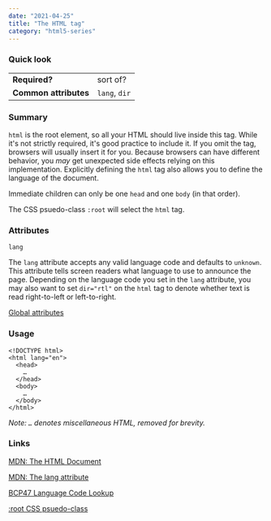 ```yaml
---
date: "2021-04-25"
title: "The HTML tag"
category: "html5-series"
---
```


### Quick look

| | |
|---|---|
| **Required?** | sort of? |
| **Common attributes** | `lang`, `dir` |

### Summary

`html` is the root element, so all your HTML should live inside this tag. 
While it's not strictly required, it's good practice to include it. If
you omit the tag, browsers will usually insert it for you. Because
browsers can have different behavior, you _may_ get unexpected side effects
relying on this implementation. Explicitly defining the `html` tag also
allows you to define the language of the document.

Immediate children can only be one `head` and one `body` (in that order).

The CSS psuedo-class `:root` will select the `html` tag.

### Attributes

`lang`

The `lang` attribute accepts any valid language code and defaults to `unknown`.
This attribute tells screen readers what language to use to announce the page.
Depending on the language code you set in the `lang` attribute, you may also want to
set `dir="rtl"` on the `html` tag to denote whether text is read right-to-left 
or left-to-right.

[Global attributes](https://developer.mozilla.org/en-US/docs/Web/HTML/Global_attributes)

### Usage

```
<!DOCTYPE html>
<html lang="en">
  <head>
    …
  </head>
  <body>
    …
  </body>
</html>
```

_Note: `…` denotes miscellaneous HTML, removed for brevity._

### Links

[MDN: The HTML Document](https://developer.mozilla.org/en-US/docs/Web/HTML/Element/html)

[MDN: The lang attribute](https://developer.mozilla.org/en-US/docs/Web/HTML/Global_attributes/lang)

[BCP47 Language Code Lookup](https://r12a.github.io/app-subtags/)

[:root CSS psuedo-class](https://developer.mozilla.org/en-US/docs/Web/CSS/:root)